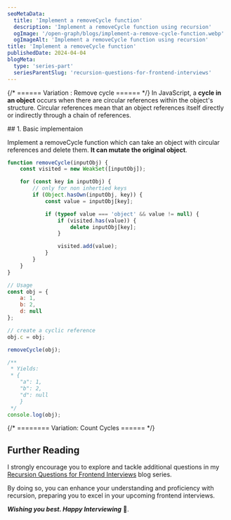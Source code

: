 ```yaml
---
seoMetaData:
  title: 'Implement a removeCycle function'
  description: 'Implement a removeCycle function using recursion'
  ogImage: '/open-graph/blogs/implement-a-remove-cycle-function.webp'
  ogImageAlt: 'Implement a removeCycle function using recursion'
title: 'Implement a removeCycle function'
publishedDate: 2024-04-04
blogMeta:
  type: 'series-part'
  seriesParentSlug: 'recursion-questions-for-frontend-interviews'
---
```


{/* ====== Variation : Remove cycle ====== */}
In JavaScript, a **cycle in an object** occurs when there are circular references within the object's structure. Circular references mean that an object references itself directly or indirectly through a chain of references.

<section>
## 1. Basic implementaion

Implement a removeCycle function which can take an object with circular references and delete them. **It can mutate the original object**.

```js title="./src/removeCycle.js"
function removeCycle(inputObj) {
	const visited = new WeakSet([inputObj]);

	for (const key in inputObj) {
		// only for non inhertied keys
		if (Object.hasOwn(inputObj, key)) {
			const value = inputObj[key];

			if (typeof value === 'object' && value != null) {
				if (visited.has(value)) {
					delete inputObj[key];
				}

				visited.add(value);
			}
		}
	}
}

// Usage
const obj = {
	a: 1,
	b: 2,
	d: null
};

// create a cyclic reference
obj.c = obj;

removeCycle(obj);

/**
 * Yields:
 * {
    "a": 1,
    "b": 2,
    "d": null
	}
 */
console.log(obj);
```

</section>

{/* ======== Variation: Count Cycles ====== */}

## Further Reading

I strongly encourage you to explore and tackle additional questions in my [Recursion Questions for Frontend Interviews](/blog/recursion-questions-for-frontend-interviews/ 'Find more question on recursion in the recursion questions for frontend interviews blog series') blog series.

By doing so, you can enhance your understanding and proficiency with recursion, preparing you to excel in your upcoming frontend interviews.

**_Wishing you best. Happy Interviewing_** 🫡.
